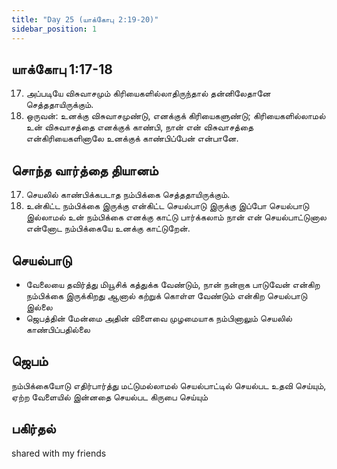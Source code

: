 ```yaml
---
title: "Day 25 (யாக்கோபு 2:19-20)"
sidebar_position: 1
---
```


## யாக்கோபு 1:17-18
17. அப்படியே விசுவாசமும் கிரியைகளில்லாதிருந்தால் தன்னிலேதானே செத்ததாயிருக்கும்.
18. ஒருவன்: உனக்கு விசுவாசமுண்டு, எனக்குக் கிரியைகளுண்டு; கிரியைகளில்லாமல் உன் விசுவாசத்தை எனக்குக் காண்பி, நான் என் விசுவாசத்தை என்கிரியைகளினாலே உனக்குக் காண்பிப்பேன் என்பானே.

## சொந்த வார்த்தை தியானம்
17. செயலில் காண்பிக்கபடாத நம்பிக்கை செத்ததாயிருக்கும்.
18. உன்கிட்ட நம்பிக்கை இருக்கு என்கிட்ட செயல்பாடு இருக்கு இப்போ செயல்பாடு இல்லாமல் உன் நம்பிக்கை எனக்கு காட்டு பார்க்கலாம் நான் என் செயல்பாட்டுனால என்னோட நம்பிக்கையே உனக்கு காட்டுறேன்.

## செயல்பாடு
- வேலையை தவிர்த்து மியூசிக் கத்துக்க வேண்டும், நான் நன்றாக பாடுவேன் என்கிற நம்பிக்கை இருக்கிறது ஆனால் கற்றுக் கொள்ள வேண்டும் என்கிற செயல்பாடு இல்லை
- ஜெபத்தின் மேன்மை அதின் விளைவை முழமையாக நம்பினாலும் செயலில் காண்பிப்பதில்லை 
 
## ஜெபம்
நம்பிக்கையோடு எதிர்பார்த்து மட்டுமல்லாமல் செயல்பாட்டில் செயல்பட உதவி செய்யும், ஏற்ற வேளையில் இன்னதை செயல்பட கிருபை செய்யும்

## பகிர்தல்
shared with my friends
